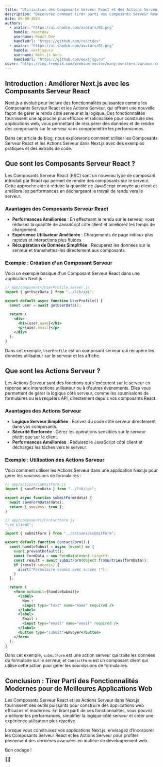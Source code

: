 ```yaml
---
title: "Utilisation des Composants Serveur React et des Actions Serveur dans Next.js"
description: "Découvrez comment tirer parti des Composants Serveur React et des Actions Serveur dans Next.js pour construire des applications web modernes et efficaces. Apprenez comment ces fonctionnalités améliorent les performances et simplifient la logique côté serveur."
date: 05-09-2024
authors:
  - avatar: "https://ui.shadcn.com/avatars/02.png"
    handle: reactdev
    username: React Dev
    handleUrl: "https://github.com/reactdev"
  - avatar: "https://ui.shadcn.com/avatars/01.png"
    handle: nextjsguru
    username: Next.js Guru
    handleUrl: "https://github.com/nextjsguru"
cover: "https://img.freepik.com/premium-vector/many-monsters-various-colors-doodle-come-bless-birthday-happy_577083-85.jpg?w=826"
---
```


## Introduction : Améliorer Next.js avec les Composants Serveur React

Next.js a évolué pour inclure des fonctionnalités puissantes comme les Composants Serveur React et les Actions Serveur, qui offrent une nouvelle façon de gérer le rendu côté serveur et la logique. Ces fonctionnalités fournissent une approche plus efficace et rationalisée pour construire des applications web, vous permettant de récupérer des données et de rendre des composants sur le serveur sans compromettre les performances.

Dans cet article de blog, nous explorerons comment utiliser les Composants Serveur React et les Actions Serveur dans Next.js avec des exemples pratiques et des extraits de code.

## Que sont les Composants Serveur React ?

Les Composants Serveur React (RSC) sont un nouveau type de composant introduit par React qui permet de rendre des composants sur le serveur. Cette approche aide à réduire la quantité de JavaScript envoyée au client et améliore les performances en déchargeant le travail de rendu vers le serveur.

### Avantages des Composants Serveur React

- **Performances Améliorées** : En effectuant le rendu sur le serveur, vous réduisez la quantité de JavaScript côté client et améliorez les temps de chargement.
- **Expérience Utilisateur Améliorée** : Chargements de page initiaux plus rapides et interactions plus fluides.
- **Récupération de Données Simplifiée** : Récupérez les données sur le serveur et transmettez-les directement aux composants.

### Exemple : Création d'un Composant Serveur

Voici un exemple basique d'un Composant Serveur React dans une application Next.js :

```jsx
// app/components/UserProfile.server.js
import { getUserData } from "../lib/api";

export default async function UserProfile() {
  const user = await getUserData();

  return (
    <div>
      <h1>{user.name}</h1>
      <p>{user.email}</p>
    </div>
  );
}
```

Dans cet exemple, `UserProfile` est un composant serveur qui récupère les données utilisateur sur le serveur et les affiche.

## Que sont les Actions Serveur ?

Les Actions Serveur sont des fonctions qui s'exécutent sur le serveur en réponse aux interactions utilisateur ou à d'autres événements. Elles vous permettent de gérer la logique côté serveur, comme les soumissions de formulaires ou les requêtes API, directement depuis vos composants React.

### Avantages des Actions Serveur

- **Logique Serveur Simplifiée** : Écrivez du code côté serveur directement dans vos composants.
- **Sécurité Renforcée** : Gérez les opérations sensibles sur le serveur plutôt que sur le client.
- **Performances Améliorées** : Réduisez le JavaScript côté client et déchargez les tâches vers le serveur.

### Exemple : Utilisation des Actions Serveur

Voici comment utiliser les Actions Serveur dans une application Next.js pour gérer les soumissions de formulaires :

```jsx
// app/actions/submitForm.js
import { saveFormData } from "../lib/api";

export async function submitForm(data) {
  await saveFormData(data);
  return { success: true };
}
```

```jsx
// app/components/ContactForm.js
"use client";

import { submitForm } from "../actions/submitForm";

export default function ContactForm() {
  const handleSubmit = async (event) => {
    event.preventDefault();
    const formData = new FormData(event.target);
    const result = await submitForm(Object.fromEntries(formData));
    if (result.success) {
      alert("Formulaire soumis avec succès !");
    }
  };

  return (
    <form onSubmit={handleSubmit}>
      <label>
        Nom :
        <input type="text" name="name" required />
      </label>
      <label>
        Email :
        <input type="email" name="email" required />
      </label>
      <button type="submit">Envoyer</button>
    </form>
  );
}
```

Dans cet exemple, `submitForm` est une action serveur qui traite les données du formulaire sur le serveur, et `ContactForm` est un composant client qui utilise cette action pour gérer les soumissions de formulaires.

## Conclusion : Tirer Parti des Fonctionnalités Modernes pour de Meilleures Applications Web

Les Composants Serveur React et les Actions Serveur dans Next.js fournissent des outils puissants pour construire des applications web efficaces et modernes. En tirant parti de ces fonctionnalités, vous pouvez améliorer les performances, simplifier la logique côté serveur et créer une expérience utilisateur plus réactive.

Lorsque vous construisez vos applications Next.js, envisagez d'incorporer les Composants Serveur React et les Actions Serveur pour profiter pleinement des dernières avancées en matière de développement web.

Bon codage !

🚀✨